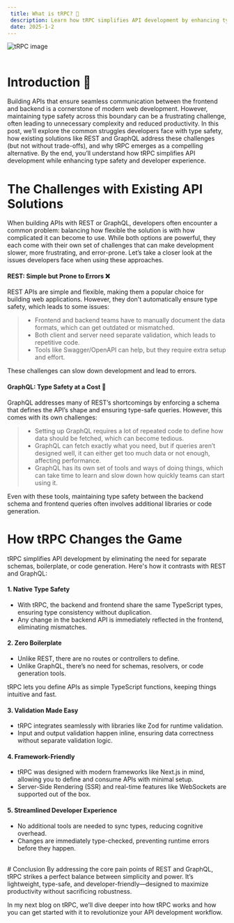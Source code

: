 ```yaml
---
 title: What is tRPC? 🤔
 description: Learn how tRPC simplifies API development by enhancing type safety and developer experience.
 date: 2025-1-2
---
```


![tRPC image](https://fireup.pro/_next/image?url=https%3A%2F%2Ffireup.pro%2Fuploads%2F2024%2F04%2Ftrpc-og.png&w=3840&q=75&dpl=dpl_28VLB2HbZERLpkp4oKNa75nVQgUr)
<br/>
<br/>
# Introduction 🚀
Building APIs that ensure seamless communication between the frontend and backend is a cornerstone of modern web development. However, maintaining type safety across this boundary can be a frustrating challenge, often leading to unnecessary complexity and reduced productivity. In this post, we’ll explore the common struggles developers face with type safety, how existing solutions like REST and GraphQL address these challenges (but not without trade-offs), and why tRPC emerges as a compelling alternative. By the end, you’ll understand how tRPC simplifies API development while enhancing type safety and developer experience.
<br/>
# The Challenges with Existing API Solutions

When building APIs with REST or GraphQL, developers often encounter a common problem: balancing how flexible the solution is with how complicated it can become to use. While both options are powerful, they each come with their own set of challenges that can make development slower, more frustrating, and error-prone. Let’s take a closer look at the issues developers face when using these approaches.

#### REST: Simple but Prone to Errors ❌
REST APIs are simple and flexible, making them a popular choice for building web applications. However, they don't automatically ensure type safety, which leads to some issues:

> -  Frontend and backend teams have to manually document the data formats, which can get outdated or mismatched.
> -  Both client and server need separate validation, which leads to repetitive code.
> -  Tools like Swagger/OpenAPI can help, but they require extra setup and effort.

These challenges can slow down development and lead to errors.

#### GraphQL: Type Safety at a Cost 💩
GraphQL addresses many of REST’s shortcomings by enforcing a schema that defines the API’s shape and ensuring type-safe queries. However, this comes with its own challenges:

> -  Setting up GraphQL requires a lot of repeated code to define how data should be fetched, which can become tedious.
> -  GraphQL can fetch exactly what you need, but if queries aren’t designed well, it can either get too much data or not enough, affecting performance.
> -  GraphQL has its own set of tools and ways of doing things, which can take time to learn and slow down how quickly teams can start using it.

Even with these tools, maintaining type safety between the backend schema and frontend queries often involves additional libraries or code generation.
<br/>
# How tRPC Changes the Game

tRPC simplifies API development by eliminating the need for separate schemas, boilerplate, or code generation. Here's how it contrasts with REST and GraphQL:

#### 1. **Native Type Safety**
- With tRPC, the backend and frontend share the same TypeScript types, ensuring type consistency without duplication.
- Any change in the backend API is immediately reflected in the frontend, eliminating mismatches.

#### 2. **Zero Boilerplate**
- Unlike REST, there are no routes or controllers to define.
- Unlike GraphQL, there’s no need for schemas, resolvers, or code generation tools.

tRPC lets you define APIs as simple TypeScript functions, keeping things intuitive and fast.

#### 3. **Validation Made Easy**
- tRPC integrates seamlessly with libraries like Zod for runtime validation.
- Input and output validation happen inline, ensuring data correctness without separate validation logic.

#### 4. **Framework-Friendly**
- tRPC was designed with modern frameworks like Next.js in mind, allowing you to define and consume APIs with minimal setup.
- Server-Side Rendering (SSR) and real-time features like WebSockets are supported out of the box.

#### 5. **Streamlined Developer Experience**
- No additional tools are needed to sync types, reducing cognitive overhead.
- Changes are immediately type-checked, preventing runtime errors before they happen.


<br/>
# Conclusion
By addressing the core pain points of REST and GraphQL, tRPC strikes a perfect balance between simplicity and power. It’s lightweight, type-safe, and developer-friendly—designed to maximize productivity without sacrificing robustness.

In my next blog on tRPC, we’ll dive deeper into how tRPC works and how you can get started with it to revolutionize your API development workflow.
